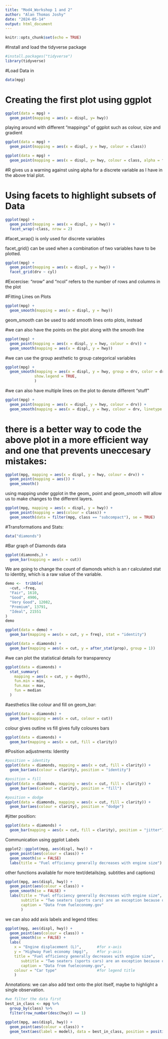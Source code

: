 ```yaml
---
title: "Mod4_Workshop 1 and 2"
author: "Alan Thomas Joshy"
date: "2024-05-14"
output: html_document
---
```


```r
knitr::opts_chunk$set(echo = TRUE)
```

#Install and load the tidyverse package
```r
#install.packages("tidyverse")
library(tidyverse)
```
#Load Data in
```r
data(mpg)
```

# Creating the first plot using ggplot
```r
ggplot(data = mpg) +
  geom_point(mapping = aes(x = displ, y= hwy))
```


playing around with different "mappings" of ggplot such as colour, size and gradient

```r
ggplot(data = mpg) + 
  geom_point(mapping = aes(x = displ, y = hwy, colour = class))
```

```r
ggplot(data = mpg) +
  geom_point(mapping = aes(x = displ, y= hwy, colour = class, alpha = fl))
```

#R gives us a warning against using alpha for a discrete variable as I have in the above trial plot.

# Using facets to highlight subsets of Data
```r
ggplot(mpg) + 
  geom_point(mapping = aes(x = displ, y = hwy)) +
  facet_wrap(~class, nrow = 2)
```

#facet_wrap() is only used for discrete variables

facet_grid() can be used when a combination of two variables have to be plotted.

```r
ggplot(mpg) + 
  geom_point(mapping = aes(x = displ, y = hwy)) +
  facet_grid(drv ~ cyl)
```

#Excercise: "nrow" and "ncol" refers to the number of rows and columns in the plot

#Fitting Lines on Plots
```r
ggplot(mpg) + 
  geom_smooth(mapping = aes(x = displ, y = hwy))
```
geom_smooth can be used to add smooth lines onto plots, instead 

#we can also have the points on the plot along with the smooth line
```r
ggplot(mpg) + 
  geom_point(mapping = aes(x = displ, y = hwy, colour = drv)) + 
  geom_smooth(mapping = aes(x = displ, y = hwy))

```


#we can use the group aesthetic to group categorical variables
```r
ggplot(mpg) + 
  geom_smooth(mapping = aes(x = displ, y = hwy, group = drv, color = drv),
             show.legend = TRUE,
             )
```

#we can also have multiple lines on the plot to denote different "stuff"
```r
ggplot(mpg) + 
  geom_point(mapping = aes(x = displ, y = hwy, colour = drv)) +
  geom_smooth(mapping = aes(x = displ, y = hwy, colour = drv, linetype = drv))
```

# there is a better way to code the above plot in a more efficient way and one that prevents uneccesary mistakes:
```r
ggplot(mpg, mapping = aes(x = displ, y = hwy, colour = drv)) + 
  geom_point(mapping = aes()) + 
  geom_smooth()
``` 
using mapping under ggplot in the geom_ point and geom_smooth will allow us to make changes to the different layers.
```r
ggplot(mpg, mapping = aes(x = displ, y = hwy)) + 
  geom_point(mapping = aes(colour = class)) +
  geom_smooth(data = filter(mpg, class == "subcompact"), se = TRUE)
```

#Transformations and Stats:

```r
data("diamonds")
```

#Bar graph of Diamonds data
```r
ggplot(diamonds,) +
  geom_bar(mapping = aes(x = cut))
```

We are going to change the count of diamonds which is an r calculated stat to identity, which is a raw value of the variable.
```r
demo <-  tribble(
  ~cut, ~freq,
  "Fair", 1610,
  "Good", 4906,
  "Very Good", 12082,
  "Premium", 13791,
  "Ideal", 21551
)
demo
```
```r
ggplot(data = demo) + 
  geom_bar(mapping = aes(x = cut, y = freq), stat = "identity")
```

```r
ggplot(data = diamonds) +
  geom_bar(mapping = aes(x = cut, y = after_stat(prop), group = 1))
```

#we can plot the statistical details for transparency
```r
ggplot(data = diamonds) +
  stat_summary(
    mapping = aes(x = cut, y = depth),
    fun.min = min,
    fun.max = max, 
    fun = median
  )
```

#aesthetics like colour and fill on geom_bar:
```r
ggplot(data = diamonds) +
  geom_bar(mapping = aes(x = cut, colour = cut))
```
colour gives outline vs fill gives fully coloures bars


```r
ggplot(data = diamonds) +
  geom_bar(mapping = aes(x = cut, fill = clarity))
```

#Position adjustments:
Identity
```r
#position = identity
ggplot(data = diamonds, mapping = aes(x = cut, fill = clarity)) +
  geom_bar(aes(colour = clarity), position = "identity")

#position = fill 
ggplot(data = diamonds, mapping = aes(x = cut, fill = clarity)) +
  geom_bar(aes(colour = clarity), position = "fill")

#position = dodge
ggplot(data = diamonds, mapping = aes(x = cut, fill = clarity)) +
  geom_bar(aes(colour = clarity), position = "dodge")
```

#jitter position:
```r
ggplot(data = diamonds) +
  geom_bar(mapping = aes(x = cut, fill = clarity), position = "jitter")
```



Communication using ggplot
Labels
```r
ggplot2::ggplot(mpg, aes(displ, hwy)) +
  geom_point(aes(colour = class)) +
  geom_smooth(se = FALSE)
  labs(title = "Fuel efficiency generally decreases with engine size")
```
other functions available for more text/details(eg. subtitles and captions)
```r
ggplot(mpg, aes(displ, hwy)) +
  geom_point(aes(colour = class)) +
  geom_smooth(se = FALSE) +
  labs(title = "Fuel efficiency generally decreases with engine size",
       subtitle = "Two seaters (sports cars) are an exception because of their light weight",
       caption = "Data from fueleconomy.gov"
       )
```
we can also add axis labels and legend titles:
```r
ggplot(mpg, aes(displ, hwy)) +
  geom_point(aes(colour = class)) +
  geom_smooth(se = FALSE) +
  labs( 
    x = "Engine displacement (L)",       #for x-axis
    y = "Highway Fuel economy (mpg)",    #for y-axis
    title = "Fuel efficiency generally decreases with engine size",
       subtitle = "Two seaters (sports cars) are an exception because of their light weight",
       caption = "Data from fueleconomy.gov",
    colour = "Car type"                  #for legend title
    )
```

Annotations:
we can also add text onto the plot itself, maybe to highlight a single observation.
```r
#we filter the data first
best_in_class <- mpg %>%
  group_by(class) %>%
  filter(row_number(desc(hwy)) == 1)

ggplot(mpg, aes(displ, hwy)) +
  geom_point(aes(colour = class)) +
  geom_text(aes(label = model), data = best_in_class, position = position_nudge(x = 0.3, y = 0.5))
```

